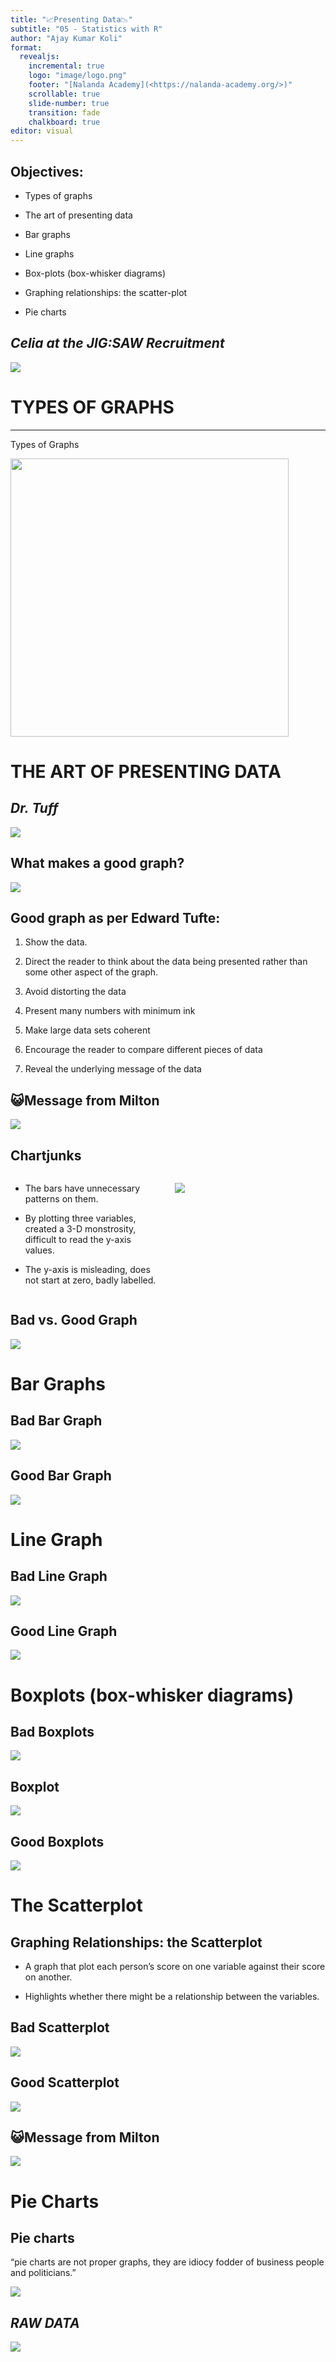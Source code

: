 ```yaml
---
title: "📈Presenting Data📉"
subtitle: "05 - Statistics with R"
author: "Ajay Kumar Koli"
format: 
  revealjs:
    incremental: true
    logo: "image/logo.png"
    footer: "[Nalanda Academy](<https://nalanda-academy.org/>)"
    scrollable: true
    slide-number: true
    transition: fade
    chalkboard: true
editor: visual
---
```


## Objectives: {background-image="image/jigsaw-poster.png" background-opacity=".1"}

-   Types of graphs

-   The art of presenting data

-   Bar graphs

-   Line graphs

-   Box-plots (box-whisker diagrams)

-   Graphing relationships: the scatter-plot

-   Pie charts

## *Celia at the JIG:SAW Recruitment*

![](image/celia.png){fig-align="center"}

# TYPES OF GRAPHS

------------------------------------------------------------------------

Types of Graphs

![](image/graphs-types.png){fig-align="center" width="445"}

# THE ART OF PRESENTING DATA

## *Dr. Tuff*

![](image/tuff.png){fig-align="center"}

## What makes a good graph?

![](image/graph-bad.png){fig-align="center"}

## Good graph as per Edward Tufte:

1.  Show the data.

2.  Direct the reader to think about the data being presented rather than some other aspect of the graph.

3.  Avoid distorting the data

4.  Present many numbers with minimum ink

5.  Make large data sets coherent

6.  Encourage the reader to compare different pieces of data

7.  Reveal the underlying message of the data

## 😺Message from Milton

![](image/graph-deceive.png){fig-align="center"}

## Chartjunks

::: columns
::: {.column width="50%"}
-   The bars have unnecessary patterns on them.

-   By plotting three variables, created a 3-D monstrosity, difficult to read the y-axis values.

-   The y-axis is misleading, does not start at zero, badly labelled.
:::

::: {.column width="50%"}
![](image/graph-bad.png){fig-align="center"}
:::
:::

## Bad vs. Good Graph

![](image/graph-good.png){fig-align="center"}

# Bar Graphs

## Bad Bar Graph

![](image/bar-graph-bad.png){fig-align="center"}

## Good Bar Graph

![](image/bar-graph-good.png){fig-align="center"}

# Line Graph

## Bad Line Graph

![](image/line-graph-bad.png){fig-align="center"}

## Good Line Graph

![](image/line-graph-good.png){fig-align="center"}

# Boxplots (box-whisker diagrams)

## Bad Boxplots

![](image/boxplot-bad.png){fig-align="center"}

## Boxplot

![](image/boxplot.png){fig-align="center"}

## Good Boxplots

![](image/boxplot-good.png){fig-align="center"}

# The Scatterplot

## Graphing Relationships: the Scatterplot

-   A graph that plot each person's score on one variable against their score on another.

-   Highlights whether there might be a relationship between the variables.

## Bad Scatterplot

![](image/scatterplot-bad.png){fig-align="center"}

## Good Scatterplot

![](image/scatterplot-good.png){fig-align="center"}

## 😺Message from Milton

![](image/scatterplot-types.png){fig-align="center"}

# Pie Charts

## Pie charts

"pie charts are not proper graphs, they are idiocy fodder of business people and politicians."

![](image/piechart.png){fig-align="center"}

## *RAW DATA*

![](image/jigsaw-break.png){fig-align="center"}
